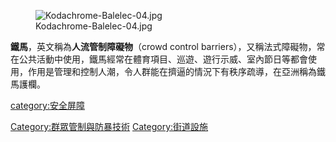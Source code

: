 {{otheruse|鐵馬}}
{{多個問題|
{{擴充|time=2016-09-01T15:06:59+00:00}}
{{需要翻譯|time=2016-09-01T15:06:59+00:00}}
{{unreferenced|time=2015-05-02T03:35:43+00:00}}
}}
[[File:Kodachrome-Balelec-04.jpg|thumb]]

'''鐵馬'''，英文稱為'''人流管制障礙物'''（crowd control barriers），又稱法式障礙物，常在公共活動中使用，鐵馬經常在體育項目、巡遊、遊行示威、室內節日等都會使用，作用是管理和控制人潮，令人群能在擠逼的情況下有秩序疏導，在亞洲稱為鐵馬護欄。

[[category:安全屏障|category:安全屏障]]
[[Category:群眾管制與防暴技術|Category:群眾管制與防暴技術]]
[[Category:街道設施|Category:街道設施]]

{{transport-stub}}